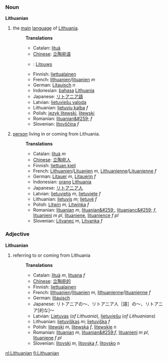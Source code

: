===Noun===
'''Lithuanian'''
#the [[main]] [[language]] of [[Lithuania]].
#:'''Translations'''
#:*Catalan: [[lituà]]
#:*[[Chinese]]: [[立陶宛语]] 
#:*{{nl}}: [[Litouws]]
#:*Finnish: [[liettualainen]]
#:*French: [[lithuanien]]/[[lituanien]] ''m''
#:*German: [[Litauisch]] ''n''
#:*Indonesian: [[bahasa]] [[Lithuania]]
#:*Japanese: [[リトアニア語]]
#:*Latvian: [[lietuviešu valoda]]
#:*Lithuanian: [[lietuvių kalba]] ''f''
#:*Polish: [[język litewski]], [[litewski]]
#:*Romanian: [[lituanian&#259;]] ''f''
#:*Slovenian: [[litovščina]] ''f''
#:
#[[person]] living in or coming from Lithuania.
#:'''Translations'''
#:*Catalan: [[lituà]] ''m''
#:*[[Chinese]]: [[立陶宛人]] 
#:*Finnish: [[liettuan kieli]]
#:*French: [[Lithuanien]]/[[Lituanien]] ''m'', [[Lithuanienne]]/[[Lituanienne]] ''f''
#:*German: [[Litauer]] ''m'', [[Litauerin]] ''f''
#:*Indonesian: [[orang]] [[Lithuania]]
#:*Japanese: [[リトアニア人]]
#:*Latvian: [[lietuvietis]] ''m'', [[lietuviete]] ''f''
#:*Lithuanian: [[lietuvis]] ''m''; [[lietuvė]] ''f''
#:*Polish: [[Litwin]] ''m'', [[Litwinka]] ''f''
#:*Romanian: [[lituanian]] ''m'', [[lituanian&#259;]], [[lituanianc&#259;]] ''f'', [[lituanieni]] ''m pl'', [[lituaniene]], [[lituanience]] ''f pl''
#:*Slovenian: [[Litvanec]] ''m'', [[Litvanka]] ''f''

===Adjective===
'''Lithuanian'''
#referring to or coming from Lithuania
#:'''Translations'''
#:*Catalan: [[lituà]] ''m'', [[lituana]] ''f''
#:*[[Chinese]]: [[立陶宛的]] 
#:*Finnish: [[liettualainen]]
#:*French: [[lithuanien]]/[[lituanien]] ''m'', [[lithuanienne]]/[[lituanienne]] ''f''
#:*German: [[litauisch]]
#:*Japanese: リトアニアの～、リトアニア人［語］の～、リトアニア[的な]～
#:*Latvian: [[Lietuvas]] (''of Lithuania''), [[lietuviešu]] (''of Lithuanians'')
#:*Lithuanian: [[lietuviškas]] ''m''; [[lietuviška]] ''f''
#:*Polish: [[litewski]] ''m'', [[litewska]] ''f'', [[litewskie]] ''n''
#:*Romanian: [[lituanian]] ''m'', [[lituanian&#259;]]''f'', [[lituanieni]] ''m pl'', [[lituaniene]] ''f pl''
#:*Slovenian: [[litovski]] ''m'', [[litovska]] ''f'', [[litovsko]] ''n''

[[nl:Lithuanian]]
[[fi:Lithuanian]]